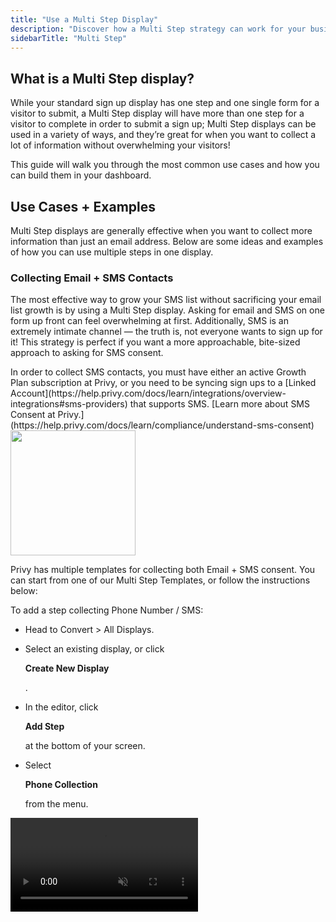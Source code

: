 ```yaml
---
title: "Use a Multi Step Display"
description: "Discover how a Multi Step strategy can work for your business, explore use cases, and learn how to build one in your dashboard."
sidebarTitle: "Multi Step"
---
```


## What is a Multi Step display?

While your standard sign up display has one step and one single form for a visitor to submit, a Multi Step display will have more than one step for a visitor to complete in order to submit a sign up; Multi Step displays can be used in a variety of ways, and they’re great for when you want to collect a lot of information without overwhelming your visitors! 

This guide will walk you through the most common use cases and how you can build them in your dashboard.

## Use Cases + Examples

Multi Step displays are generally effective when you want to collect more information than just an email address. Below are some ideas and examples of how you can use multiple steps in one display.

### Collecting Email + SMS Contacts

The most effective way to grow your SMS list without sacrificing your email list growth is by using a Multi Step display. Asking for email and SMS on one form up front can feel overwhelming at first. Additionally, SMS is an extremely intimate channel — the truth is, not everyone wants to sign up for it! This strategy is perfect if you want a more approachable, bite-sized approach to asking for SMS consent.

<Note>
  In order to collect SMS contacts, you must have either an active Growth Plan subscription at Privy, or you need to be syncing sign ups to a [Linked Account](https://help.privy.com/docs/learn/integrations/overview-integrations#sms-providers) that supports SMS. [Learn more about SMS Consent at Privy.](https://help.privy.com/docs/learn/compliance/understand-sms-consent)
</Note>

<img height="200" src="/images/strategy-guides/multistep-sms-example.png" />

Privy has multiple templates for collecting both Email + SMS consent. You can start from one of our Multi Step Templates, or follow the instructions below:

To add a step collecting Phone Number / SMS:

* Head to Convert > All Displays.

* Select an existing display, or click 

  **Create New Display**

  .

* In the editor, click 

  **Add Step**

   at the bottom of your screen.

* Select 

  **Phone Collection**

   from the menu.

<video autoPlay muted loop playsInline className="add-sms-step" src="/images/strategy-guides/multistep-add-sms.mp4" />

Customize the appearance as needed and make sure your steps are in the correct order (you can drag and drop them to reorder, if needed). For this strategy, it’s recommended that you ask for email first, then SMS second. **Save** your changes.

<Tip>
  Use the **Match Styles** functionality to copy over the layout, colors, images, fonts, and styles from your existing step(s) to save time!
</Tip>

If you want the phone number step to be optional, select the phone form field element on your display and uncheck the “Required” checkbox in the settings on the right:

<img height="200" src="/images/strategy-guides/multistep-sms-required.png" />

### Collecting Custom Fields

You can collect custom fields on your displays by adding a Mini Quiz, Checkboxes, or Radio Buttons. Collecting custom fields can help you gather helpful insights, such as shopping preferences, that you can use to build segments with in the future. More often than not, these are most effective when used on their own dedicated step so that they’re the star of the show!

<img height="200" src="/images/strategy-guides/multistep-checkbox-example.png" />

To add a Mini Quiz, Checkbox, or Radio Button to your display:

* Head to Convert > All Displays.

* Select an existing display, or 

  **Create New Display**

  .

* Click 

  **Add Step**

   at the bottom of the display builder and select either 

  **Mini Quiz**

  , 

  **Checkbox**

  , or 

  **Radio Button**

   from the menu.

<video autoPlay muted loop playsInline className="add-radio-button-step" src="/images/strategy-guides/multistep-add-radio-button.mp4" />

Customize the appearance and your custom field options, make sure your display steps are in the desired order, and **Save**.

<Tip>
  Use the **Match Styles** functionality to copy over the layout, colors, images, fonts, and styles from your existing step(s) to save time!
</Tip>

### Using a Micro-decision

A micro-decision is a strategy which prompts the visitor to select whether or not they want to proceed with signing up for your offer. Instead of immediately asking for their email and phone number, the first thing they’d see is a screen asking if they want to sign up for a discount on their first order; they can accept the offer and be taken to the next step, or decline and close the display.

<img height="200" src="/images/strategy-guides/multistep-microdecision-example.png" />

To add a micro-decision to your display:

* Head to Convert > All Displays.

* Select an existing display, or 

  **Create New Display**

  .

* Click 

  **Add Step**

   at the bottom of the display builder and select 

  **Blank Step**

  .

* Add 1 Text Box and 2 Buttons.

  * Select your first button and edit the on-click action to 

    **Transition to: next display.**

     Edit the text to reflect a visitor accepting your offer.

  * Select your second button and edit the on-click action to 

    **Close Display.**

     Edit the text to reflect a visitor declining the offer.

<video autoPlay muted loop playsInline className="add-blank-step" src="/images/strategy-guides/multistep-add-microdecision.mp4" />

<Tip>
  Quickly copy over your font and button styles from your other steps by clicking on your display and selecting the **Match Styles** functionality.
</Tip>